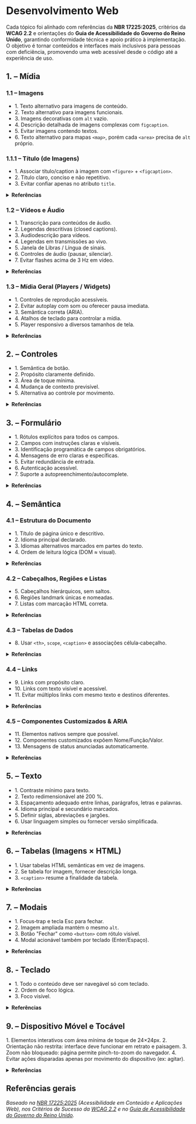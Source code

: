 
# Desenvolvimento Web

Cada tópico foi alinhado com referências da **NBR 17225:2025**, critérios da **WCAG 2.2** e orientações do **Guia de Acessibilidade do Governo do Reino Unido**, garantindo conformidade técnica e apoio prático à implementação. O objetivo é tornar conteúdos e interfaces mais inclusivos para pessoas com deficiência, promovendo uma web acessível desde o código até a experiência de uso.

## 1. – Mídia
### 1.1 – Imagens
- <CheckListItem>1. Texto alternativo para imagens de conteúdo.</CheckListItem>
- <CheckListItem>2. Texto alternativo para imagens funcionais.</CheckListItem>
- <CheckListItem>3. Imagens decorativas com `alt` vazio.</CheckListItem>
- <CheckListItem>4. Descrição detalhada de imagens complexas com `figcaption`.</CheckListItem>
- <CheckListItem>5. Evitar imagens contendo textos.</CheckListItem>
- <CheckListItem>6. Texto alternativo para mapas `<map>`, porém cada `<area>` precisa de `alt` próprio.</CheckListItem>
### 1.1.1 – Título (de Imagens)
- <CheckListItem>1. Associar título/caption à imagem com `<figure>` + `<figcaption>`.</CheckListItem>
- <CheckListItem>2. Título claro, conciso e não repetitivo.</CheckListItem>
- <CheckListItem>3. Evitar confiar apenas no atributo `title`.</CheckListItem>

<details>
  <summary><strong>Referências</strong></summary>

  - NBR 17225:2025 – 5.2.1    
  - NBR 17225:2025 – 5.2.2<br/>
  - NBR 17225:2025 – 5.2.3<br/>
  - NBR 17225:2025 – 5.2.4<br/>
  - NBR 17225:2025 – 5.2.5<br/>
  - NBR 17225:2025 – 5.2.6<br/>
  - NBR 17225:2025 – Anexo A 1.4  
  - [WCAG 2.2 – C.S. 2.4.4](https://www.w3.org/WAI/WCAG22/Understanding/link-purpose-in-context.html)  
  - [WCAG 2.2 – C.S. 1.4.5](https://www.w3.org/WAI/WCAG22/Understanding/images-of-text.html) (AA)  
  - [WCAG 2.2 – C.S. 1.1.1](https://www.w3.org/WAI/WCAG22/Understanding/non-text-content.html)  

<details>
  <summary><strong>Referências 1.1.1</strong></summary>
  - NBR 17225:2025 – 5.2.4<br/>
  - [WCAG 2.2 – C.S. 1.3.1](https://www.w3.org/WAI/WCAG22/Understanding/info-and-relationships.html)  
  - [WCAG 2.2 – C.S. 2.4.4](https://www.w3.org/WAI/WCAG22/Understanding/link-purpose-in-context.html)
</details>

</details>

### 1.2 – Vídeos e Áudio
- <CheckListItem>1. Transcrição para conteúdos de áudio.</CheckListItem>
- <CheckListItem>2. Legendas descritivas (closed captions).</CheckListItem>
- <CheckListItem>3. Audiodescrição para vídeos.</CheckListItem>
- <CheckListItem>4. Legendas em transmissões ao vivo.</CheckListItem>
- <CheckListItem>5. Janela de Libras / Língua de sinais.</CheckListItem>
- <CheckListItem>6. Controles de áudio (pausar, silenciar).</CheckListItem>
- <CheckListItem>7. Evitar flashes acima de 3 Hz em vídeo.</CheckListItem>

<details>
  <summary><strong>Referências</strong></summary>

  - NBR 17225:2025 – 5.14.1 / [WCAG 2.2 – C.S. 1.2.1](https://www.w3.org/WAI/WCAG22/Understanding/audio-only-and-video-only-prerecorded.html)  
  - NBR 17225:2025 – 5.14.2 / [WCAG 2.2 – C.S. 1.2.2](https://www.w3.org/WAI/WCAG22/Understanding/captions-prerecorded.html)  
  - NBR 17225:2025 – 5.14.4 / [WCAG 2.2 – C.S. 1.2.5](https://www.w3.org/WAI/WCAG22/Understanding/audio-description-prerecorded.html)  
  - NBR 17225:2025 – 5.14.9 / [WCAG 2.2 – C.S. 1.2.4](https://www.w3.org/WAI/WCAG22/Understanding/captions-live.html)  
  - NBR 17225:2025 – 5.14.6 / [WCAG 2.2 – C.S. 1.2.6](https://www.w3.org/WAI/WCAG22/Understanding/sign-language-prerecorded.html)  
  - NBR 17225:2025 – 5.14.7 / [WCAG 2.2 – C.S. 1.4.2](https://www.w3.org/WAI/WCAG22/Understanding/audio-control.html)  
  - NBR 17225:2025 – 5.15.3 / [WCAG 2.2 – C.S. 2.3.1](https://www.w3.org/WAI/WCAG22/Understanding/three-flashes-or-below-threshold.html)

</details>

### 1.3 – Mídia Geral (Players / Widgets)
- <CheckListItem>1. Controles de reprodução acessíveis.</CheckListItem>
- <CheckListItem>2. Evitar autoplay com som ou oferecer pausa imediata.</CheckListItem>
- <CheckListItem>3. Semântica correta (ARIA).</CheckListItem>
- <CheckListItem>4. Atalhos de teclado para controlar a mídia.</CheckListItem>
- <CheckListItem>5. Player responsivo a diversos tamanhos de tela.</CheckListItem>

<details>
  <summary><strong>Referências</strong></summary>

  - NBR 17225:2025 – 5.14.7 / [WCAG 2.2 – C.S. 2.1.1](https://www.w3.org/WAI/WCAG22/Understanding/keyboard.html) · [WCAG 2.2 – C.S. 4.1.2](https://www.w3.org/WAI/WCAG22/Understanding/name-role-value.html)  
  - NBR 17225:2025 – 5.14.7 / [WCAG 2.2 – C.S. 1.4.2](https://www.w3.org/WAI/WCAG22/Understanding/audio-control.html)  
  - NBR 17225:2025 – 5.14.12 / [WCAG 2.2 – C.S. 4.1.2](https://www.w3.org/WAI/WCAG22/Understanding/name-role-value.html)  
  - [WCAG 2.2 – C.S. 2.1.1](https://www.w3.org/WAI/WCAG22/Understanding/keyboard.html) · [WCAG 2.2 – C.S. 2.1.2](https://www.w3.org/WAI/WCAG22/Understanding/no-keyboard-trap.html)  
  - NBR 17225:2025 – 5.14.11 / UK Gov Guide

</details>

## 2. – Controles
- <CheckListItem>1. Semântica de botão.</CheckListItem>
- <CheckListItem>2. Propósito claramente definido.</CheckListItem>
- <CheckListItem>3. Área de toque mínima.</CheckListItem>
- <CheckListItem>4. Mudança de contexto previsível.</CheckListItem>
- <CheckListItem>5. Alternativa ao controle por movimento.</CheckListItem>

<details>
  <summary><strong>Referências</strong></summary>

  - NBR 17225:2025 – 5.8.1 / [WCAG 2.2 – C.S. 1.3.1](https://www.w3.org/WAI/WCAG22/Understanding/info-and-relationships.html)  
  - NBR 17225:2025 – 5.8.3 / [WCAG 2.2 – C.S. 4.1.2](https://www.w3.org/WAI/WCAG22/Understanding/name-role-value.html)  
  - NBR 17225:2025 – 5.8.5 / [WCAG 2.2 – C.S. 3.2.4](https://www.w3.org/WAI/WCAG22/Understanding/consistent-identification.html)  
  - NBR 17225:2025 – 5.8.7 / [WCAG 2.2 – C.S. 2.5.8](https://www.w3.org/WAI/WCAG22/Understanding/target-size-minimum.html)  
  - NBR 17225:2025 – 5.8.9 · 5.8.10 / [WCAG 2.2 – C.S. 3.2.1](https://www.w3.org/WAI/WCAG22/Understanding/on-focus.html) · [WCAG 2.2 – C.S. 3.2.2](https://www.w3.org/WAI/WCAG22/Understanding/on-input.html)  
  - NBR 17225:2025 – 5.8.14 / [WCAG 2.2 – C.S. 2.5.4](https://www.w3.org/WAI/WCAG22/Understanding/motion-actuation.html)

</details>

## 3. – Formulário
- <CheckListItem>1. Rótulos explícitos para todos os campos.</CheckListItem>
- <CheckListItem>2. Campos com instruções claras e visíveis.</CheckListItem>
- <CheckListItem>3. Identificação programática de campos obrigatórios.</CheckListItem>
- <CheckListItem>4. Mensagens de erro claras e específicas.</CheckListItem>
- <CheckListItem>5. Evitar redundância de entrada.</CheckListItem>
- <CheckListItem>6. Autenticação acessível.</CheckListItem>
- <CheckListItem>7. Suporte a autopreenchimento/autocomplete.</CheckListItem>

<details>
  <summary><strong>Referências</strong></summary>

  - NBR 17225:2025 – 5.10.1 / [WCAG 2.2 – C.S. 1.3.1](https://www.w3.org/WAI/WCAG22/Understanding/info-and-relationships.html) · [WCAG 2.2 – C.S. 3.3.2](https://www.w3.org/WAI/WCAG22/Understanding/labels-or-instructions.html)  
  - NBR 17225:2025 – 5.10.3 / [WCAG 2.2 – C.S. 3.3.5](https://www.w3.org/WAI/WCAG22/Understanding/help.html)  
  - NBR 17225:2025 – 5.10.4 / [WCAG 2.2 – C.S. 1.3.1](https://www.w3.org/WAI/WCAG22/Understanding/info-and-relationships.html)  
  - NBR 17225:2025 – 5.10.6 / [WCAG 2.2 – C.S. 3.3.1](https://www.w3.org/WAI/WCAG22/Understanding/error-identification.html) · [WCAG 2.2 – C.S. 3.3.3](https://www.w3.org/WAI/WCAG22/Understanding/error-suggestion.html)  
  - [WCAG 2.2 – C.S. 3.3.7](https://www.w3.org/WAI/WCAG22/Understanding/redundant-entry.html)  
  - [WCAG 2.2 – C.S. 3.3.8](https://www.w3.org/WAI/WCAG22/Understanding/accessible-authentication-minimum.html) · [WCAG 2.2 – C.S. 3.3.9](https://www.w3.org/WAI/WCAG22/Understanding/accessible-authentication-enhanced.html)  
  - [WCAG 2.2 – C.S. 1.3.5](https://www.w3.org/WAI/WCAG22/Understanding/identify-input-purpose.html) / UK Gov Forms

</details>


## 4. – Semântica

### 4.1 – Estrutura do Documento
- <CheckListItem>1. Título de página único e descritivo.</CheckListItem>
- <CheckListItem>2. Idioma principal declarado.</CheckListItem>
- <CheckListItem>3. Idiomas alternativos marcados em partes do texto.</CheckListItem>
- <CheckListItem>4. Ordem de leitura lógica (DOM ≈ visual).</CheckListItem>

<details>
  <summary><strong>Referências</strong></summary>

  - NBR 17225:2025 – 5.13.1 / [WCAG 2.2 – C.S. 2.4.2](https://www.w3.org/WAI/WCAG22/Understanding/page-titled.html)  
  - NBR 17225:2025 – 5.13.2 / [WCAG 2.2 – C.S. 3.1.1](https://www.w3.org/WAI/WCAG22/Understanding/language-of-page.html)  
  - NBR 17225:2025 – 5.13.3 / [WCAG 2.2 – C.S. 3.1.2](https://www.w3.org/WAI/WCAG22/Understanding/language-of-parts.html)  
  - NBR 17225:2025 – 5.13.6 / [WCAG 2.2 – C.S. 1.3.2](https://www.w3.org/WAI/WCAG22/Understanding/meaningful-sequence.html)

</details>

### 4.2 – Cabeçalhos, Regiões e Listas
- <CheckListItem>5. Cabeçalhos hierárquicos, sem saltos.</CheckListItem>
- <CheckListItem>6. Regiões landmark únicas e nomeadas.</CheckListItem>
- <CheckListItem>7. Listas com marcação HTML correta.</CheckListItem>

<details>
  <summary><strong>Referências</strong></summary>

  - NBR 17225:2025 – 5.3.5 / [WCAG 2.2 – C.S. 1.3.1](https://www.w3.org/WAI/WCAG22/Understanding/info-and-relationships.html) · [WCAG 2.2 – C.S. 2.4.6](https://www.w3.org/WAI/WCAG22/Understanding/headings-and-labels.html)  
  - NBR 17225:2025 – 5.4.1‑5.4.5 / [WCAG 2.2 – C.S. 1.3.1](https://www.w3.org/WAI/WCAG22/Understanding/info-and-relationships.html) · [WCAG 2.2 – C.S. 1.3.6](https://www.w3.org/WAI/WCAG22/Understanding/identify-purpose.html)  
  - NBR 17225:2025 – 5.5.1 / [WCAG 2.2 – C.S. 1.3.1](https://www.w3.org/WAI/WCAG22/Understanding/info-and-relationships.html)

</details>

### 4.3 – Tabelas de Dados
- <CheckListItem>8. Usar `<th>`, `scope`, `<caption>` e associações célula‑cabeçalho.</CheckListItem>

<details>
  <summary><strong>Referências</strong></summary>

  - NBR 17225:2025 – 5.6.1 · 5.6.3 · 5.6.5 / [WCAG 2.2 – C.S. 1.3.1](https://www.w3.org/WAI/WCAG22/Understanding/info-and-relationships.html)

</details>

### 4.4 – Links
- <CheckListItem>9. Links com propósito claro.</CheckListItem>
- <CheckListItem>10. Links com texto visível e acessível.</CheckListItem>
- <CheckListItem>11. Evitar múltiplos links com mesmo texto e destinos diferentes.</CheckListItem>

<details>
  <summary><strong>Referências</strong></summary>

  - NBR 17225:2025 – 5.7.1 / [WCAG 2.2 – C.S. 2.4.4](https://www.w3.org/WAI/WCAG22/Understanding/link-purpose-in-context.html)  
  - NBR 17225:2025 – 5.8.1 · 5.13.10 / [WCAG 2.2 – C.S. 4.1.2](https://www.w3.org/WAI/WCAG22/Understanding/name-role-value.html)

</details>

### 4.5 – Componentes Customizados & ARIA
- <CheckListItem>11. Elementos nativos sempre que possível.</CheckListItem>
- <CheckListItem>12. Componentes customizados expõem Nome/Função/Valor.</CheckListItem>
- <CheckListItem>13. Mensagens de status anunciadas automaticamente.</CheckListItem>

<details>
  <summary><strong>Referências</strong></summary>

  - NBR 17225:2025 – 5.13.11 / [WCAG 2.2 – C.S. 1.3.1](https://www.w3.org/WAI/WCAG22/Understanding/info-and-relationships.html)  
  - NBR 17225:2025 – 5.13.12 · 5.13.13 / [WCAG 2.2 – C.S. 4.1.2](https://www.w3.org/WAI/WCAG22/Understanding/name-role-value.html)  
  - NBR 17225:2025 – 5.13.8 / [WCAG 2.2 – C.S. 4.1.3](https://www.w3.org/WAI/WCAG22/Understanding/status-messages.html)

</details>

## 5. – Texto
- <CheckListItem>1. Contraste mínimo para texto.</CheckListItem>
- <CheckListItem>2. Texto redimensionável até 200 %.</CheckListItem>
- <CheckListItem>3. Espaçamento adequado entre linhas, parágrafos, letras e palavras.</CheckListItem>
- <CheckListItem>4. Idioma principal e secundário marcados.</CheckListItem>
- <CheckListItem>5. Definir siglas, abreviações e jargões.</CheckListItem>
- <CheckListItem>6. Usar linguagem simples ou fornecer versão simplificada.</CheckListItem>

<details>
  <summary><strong>Referências</strong></summary>

  - NBR 17225:2025 – 5.11.3 / [WCAG 2.2 – C.S. 1.4.3](https://www.w3.org/WAI/WCAG22/Understanding/contrast-minimum.html)  
  - NBR 17225:2025 – 5.12.7 / [WCAG 2.2 – C.S. 1.4.4](https://www.w3.org/WAI/WCAG22/Understanding/resize-text.html)  
  - NBR 17225:2025 – 5.12.1‑4 / [WCAG 2.2 – C.S. 1.4.12](https://www.w3.org/WAI/WCAG22/Understanding/text-spacing.html)  
  - NBR 17225:2025 – 5.12.6 / [WCAG 2.2 – C.S. 1.4.10](https://www.w3.org/WAI/WCAG22/Understanding/reflow.html)  
  - NBR 17225:2025 – 5.13.2‑3 / [WCAG 2.2 – C.S. 3.1.1](https://www.w3.org/WAI/WCAG22/Understanding/language-of-page.html) · [WCAG 2.2 – C.S. 3.1.2](https://www.w3.org/WAI/WCAG22/Understanding/language-of-parts.html)  
  - NBR 17225:2025 – 5.12.11 / [WCAG 2.2 – C.S. 3.1.4](https://www.w3.org/WAI/WCAG22/Understanding/abbreviations.html)  
  - NBR 17225:2025 – 5.12.12 / [WCAG 2.2 – C.S. 3.1.5](https://www.w3.org/WAI/WCAG22/Understanding/reading-level.html)

</details>


## 6. – Tabelas (Imagens × HTML)
- <CheckListItem>1. Usar tabelas HTML semânticas em vez de imagens.</CheckListItem>
- <CheckListItem>2. Se tabela for imagem, fornecer descrição longa.</CheckListItem>
- <CheckListItem>3. `<caption>` resume a finalidade da tabela.</CheckListItem>

<details>
<summary><strong>Referências</strong></summary>

  - NBR 17225:2025 – 5.6.1 / [WCAG 2.2 – C.S. 1.3.1](https://www.w3.org/WAI/WCAG22/Understanding/info-and-relationships.html)  
  - NBR 17225:2025 – 5.2.4 / [WCAG 2.2 – C.S. 1.1.1](https://www.w3.org/WAI/WCAG22/Understanding/non-text-content.html)  
  - NBR 17225:2025 – 5.6.4 / [WCAG 2.2 – C.S. 2.4.6](https://www.w3.org/WAI/WCAG22/Understanding/headings-and-labels.html)

</details>


## 7. – Modais
- <CheckListItem>1. Focus‑trap e tecla Esc para fechar.</CheckListItem>
- <CheckListItem>2. Imagem ampliada mantém o mesmo `alt`.</CheckListItem>
- <CheckListItem>3. Botão "Fechar" como `<button>` com rótulo visível.</CheckListItem>
- <CheckListItem>4. Modal acionável também por teclado (Enter/Espaço).</CheckListItem>

<details>
<summary><strong>Referências</strong></summary>

  - NBR 17225:2025 – 5.1.6 · 5.8.9 / [WCAG 2.2 – C.S. 2.1.1](https://www.w3.org/WAI/WCAG22/Understanding/keyboard.html) · [WCAG 2.2 – C.S. 2.1.2](https://www.w3.org/WAI/WCAG22/Understanding/no-keyboard-trap.html) · [WCAG 2.2 – C.S. 2.4.3](https://www.w3.org/WAI/WCAG22/Understanding/focus-order.html)  
  - NBR 17225:2025 – 5.2.3 / [WCAG 2.2 – C.S. 1.1.1](https://www.w3.org/WAI/WCAG22/Understanding/non-text-content.html)  
  - NBR 17225:2025 – 5.8.1 / [WCAG 2.2 – C.S. 4.1.2](https://www.w3.org/WAI/WCAG22/Understanding/name-role-value.html)  
  - NBR 17225:2025 – 5.1.11 / [WCAG 2.2 – C.S. 2.1.1](https://www.w3.org/WAI/WCAG22/Understanding/keyboard.html)

</details>

## 8. - Teclado
- <CheckListItem>1. Todo o conteúdo deve ser navegável só com teclado.</CheckListItem>
- <CheckListItem>2. Ordem de foco lógica.</CheckListItem>
- <CheckListItem>3. Foco visível.</CheckListItem>

<details>
<summary><strong>Referências</strong></summary>

- [WCAG 2.2 – C.S. 2.1.1](https://www.w3.org/WAI/WCAG22/Understanding/keyboard.html)<br/>
- [WCAG 2.2 – C.S. 2.1.2](https://www.w3.org/WAI/WCAG22/Understanding/no-keyboard-trap.html)<br/>
- [WCAG 2.2 – C.S. 2.4.3](https://www.w3.org/WAI/WCAG22/Understanding/focus-order.html)<br/>
- [WCAG 2.2 – C.S. 2.4.7](https://www.w3.org/WAI/WCAG22/Understanding/focus-visible.html)<br/>

</details>

## 9. – Dispositivo Móvel e Tocável
<CheckListItem>1. Elementos interativos com área mínima de toque de 24×24px.</CheckListItem>
<CheckListItem>2. Orientação não restrita: interface deve funcionar em retrato e paisagem.</CheckListItem>
<CheckListItem>3. Zoom não bloqueado: página permite pinch-to-zoom do navegador.</CheckListItem>
<CheckListItem>4. Evitar ações disparadas apenas por movimento do dispositivo (ex: agitar).</CheckListItem>

<details>
<summary><strong>Referências</strong></summary>

- NBR 17225:2025 – 5.8.7<br/>
- NBR 17225:2025 – 5.8.12<br/>
- NBR 17225:2025 – 5.8.13<br/>
- NBR 17225:2025 – 5.8.14<br/>
- [WCAG 2.2 – C.S. 2.5.1](https://www.w3.org/WAI/WCAG22/Understanding/pointer-gestures.html)  
- [WCAG 2.2 – C.S. 2.5.2](https://www.w3.org/WAI/WCAG22/Understanding/pointer-cancellation.html)  
- [WCAG 2.2 – C.S. 2.5.4](https://www.w3.org/WAI/WCAG22/Understanding/motion-actuation.html)  
- [WCAG 2.2 – C.S. 2.5.8](https://www.w3.org/WAI/WCAG22/Understanding/target-size-minimum.html)<br/>
- NBR 5.10.3 / WCAG 2.2 1.3.4 (A A) (NOVO)<br/>
- NBR 5.10.3 / WCAG 2.2 1.3.4 (A A)<br/>
- NBR 5.13.5 / WCAG 2.2 1.4.4 (A A)<br/>

</details>

## Referências gerais
*Baseado na [NBR 17225:2025](../../static/nbr17225.pdf) (Acessibilidade em Conteúdo e Aplicações Web), nos Critérios de Sucesso da [WCAG 2.2](https://www.w3.org/TR/WCAG22/) e no [Guia de Acessibilidade do Governo do Reino Unido](../../static/uk_guiaboaspraticas.pdf).*
